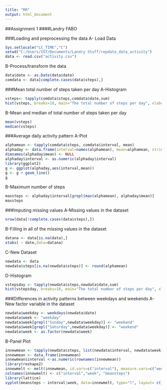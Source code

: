 ```yaml
---
title: "RR"
output: html_document
---
```


##Assignment 1
####Landry FABO

###Loading and preprocessing the data
A- Load Data
```r
Sys.setlocale("LC_TIME","C")
setwd("C:/Users/IGT/Documents/Landry Stuff/repdata_data_activity")
data <- read.csv("activity.csv")
```
B-Process/transform the data 
```r
data$date <- as.Date(data$date)
comdata <- data[complete.cases(data$steps),]
```
###Mean total number of steps taken per day
A-Histogram
```r
vsteps<- tapply(comdata$steps,comdata$date,sum)
hist(vsteps, breaks=10, main="The total number of steps per day", xlab="Number of Steps")
```



B-Mean and median of total number of steps taken per day
```r
mean(vsteps)
median(vsteps)
```

###Average daily activity pattern
A-Plot
```r
alphamean <- tapply(comdata$steps, comdata$interval, mean)
alphaday <- data.frame(interval=names(alphamean), mean=alphamean, stringsAsFactors = FALSE)
dimnames(alphaday$mean) <- NULL
alphaday$interval <- as.numeric(alphaday$interval)
library(ggplot2)
g <- ggplot(alphaday,aes(interval,mean))
g <- g + geom_line()
g
```




B-Maximum number of steps
```r
maxsteps <- alphaday$interval[grepl(max(alphamean), alphaday$mean)]
maxsteps
```

###Imputing missing values
A-Missing values in the dataset
```r
nrow(data[!complete.cases(data$steps),])
```
B-Filling in all of the missing values in the dataset
```r
datana <- data[is.na(data),] 
xtabs( ~ date,data=datana)
```
C-New Dataset
```r
newdata <- data
newdata$steps[is.na(newdata$steps)] <- round(alphamean)
```
D-Histogram
```r
vstepsday <- tapply(newdata$steps,newdata$date,sum)
hist(vstepsday, breaks=10, main="The total number of steps per day", xlab="Number of Steps")
```



###Differences in activity patterns between weekdays and weekends
A-New factor variable in the dataset 
```r
newdata$weekday <- weekdays(newdata$date)
newdata$week <- "weekday"
newdata$week[grepl("Sunday",newdata$weekday)] <- "weekend"
newdata$week[grepl("Saturday",newdata$weekday)] <- "weekend"
newdata$week <- as.factor(newdata$week)
```
B-Panel Plot
```r
innewmean <- tapply(newdata$steps, list(newdata$interval, newdata$week), mean)
innewmean <- data.frame(innewmean)
innewmean$interval <-as.numeric(rownames(innewmean))
library(reshape2)
innewmelt <- melt(innewmean, id.vars=c("interval"), measure.vars=c("weekday", "weekend")) 
colnames(innewmelt) <- c("interval","week", "meansteps")
library(lattice)
xyplot(meansteps ~ interval|week, data=innewmelt, type="l", layout= c(1,2))
```




